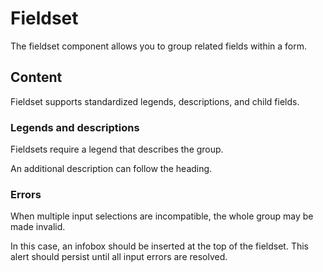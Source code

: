 
<Meta title="MUI Components/Forms/Fieldset" anchor />

# Fieldset

The fieldset component allows you to group related fields within a form.

<Canvas>
  <Story of={Stories.Simple} />
</Canvas>

## Content

Fieldset supports standardized legends, descriptions, and child fields.

### Legends and descriptions

Fieldsets require a legend that describes the group.

An additional description can follow the heading.

<Canvas>
  <Story of={Stories.Description} />
</Canvas>

### Errors

When multiple input selections are incompatible, the whole group may be made invalid.

In this case, an infobox should be inserted at the top of the fieldset. This alert should persist until all input errors are resolved.

<Canvas>
  <Story of={Stories.Alert} />
</Canvas>
